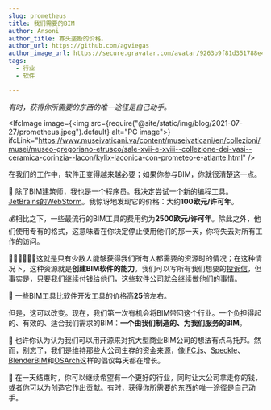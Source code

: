 ```yaml
---
slug: prometheus
title: 我们需要的BIM
author: Ansoni
author_title: 寡头垄断的价格。
author_url: https://github.com/agviegas
author_image_url: https://secure.gravatar.com/avatar/9263b9f81d351788e46bc64000c03cb6
tags:
  - 行业
  - 软件

---
```


<em>有时，获得你所需要的东西的唯一途径是自己动手。</em>

<!--truncate-->


<IfcImage image={<img src={require("@site/static/img/blog/2021-07-27/prometheus.jpeg").default} alt="PC image"></img>} ifcLink="https://www.museivaticani.va/content/museivaticani/en/collezioni/musei/museo-gregoriano-etrusco/sale-xvii-e-xviii--collezione-dei-vasi--ceramica-corinzia--lacon/kylix-laconica-con-prometeo-e-atlante.html" />

在我们的工作中，软件正变得越来越必要；如果你参与BIM，你就很清楚这一点。

🤯 除了BIM建筑师，我也是一个程序员。我决定尝试一个新的编程工具。<a href="https://www.jetbrains.com/webstorm/">JetBrains的WebStorm</a>。我惊讶地发现它的价格：大约<strong>100欧元/许可年</strong>。

💰相比之下，一些最流行的BIM工具的费用约为<strong>2500欧元/许可年</strong>。除此之外，他们使用专有的格式，这意味着在你决定停止使用他们的那一天，你将失去对所有工作的访问。

👨💼👨💼👨💼这就是只有少数人能够获得我们所有人都需要的资源时的情况；在这种情况下，这种资源就是<strong>创建BIM软件的能力</strong>。我们可以写所有我们想要的<a href="https://gfxspeak.com/2020/08/04/architects-demand-autodesk/">投诉信</a>，但事实是，只要我们继续付钱给他们，这些软件公司就会继续做他们的事情。

<IfcCard>
  💸 一些BIM工具比软件开发工具的价格高<b>25</b>倍左右。
</IfcCard>

但是，这可以改变。现在，我们第一次有机会将BIM带回这个行业。一个负担得起的、有效的、适合我们需求的BIM：<strong>一个由我们制造的、为我们服务的BIM</strong>。

🤝 也许你认为认为我们可以用开源来对抗大型商业BIM公司的想法有点乌托邦。然而，别忘了，我们是维持那些大公司生存的资金来源，像<a href="https://ifcjs.github.io/info/">IFC.js</a>、<a href="https://speckle.systems/">Speckle</a>、<a href="https://blenderbim.org/">BlenderBIM</a>和<a href="https://osarch.org/">OSArch</a>这样的倡议每天都在增长。

🚀 在一天结束时，你可以继续希望有一个更好的行业，同时让大公司拿走你的钱，或者你可以为创造它<a href="https://discord.gg/FXfyR4XrKT">作出贡献</a>。有时，获得你所需要的东西的唯一途径是自己动手。
